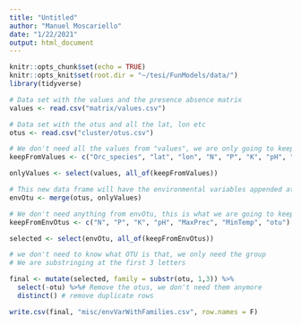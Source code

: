 ```yaml
---
title: "Untitled"
author: "Manuel Moscariello"
date: "1/22/2021"
output: html_document
---
```


```r
knitr::opts_chunk$set(echo = TRUE)
knitr::opts_knit$set(root.dir = "~/tesi/FunModels/data/")
library(tidyverse)
```

```r

# Data set with the values and the presence absence matrix
values <- read.csv("matrix/values.csv")

# Data set with the otus and all the lat, lon etc
otus <- read.csv("cluster/otus.csv")

# We don't need all the values from "values", we are only going to keep the following
keepFromValues <- c("Orc_species", "lat", "lon", "N", "P", "K", "pH", "MaxPrec", "MinTemp")

onlyValues <- select(values, all_of(keepFromValues))

# This new data frame will have the environmental variables appended at the end
envOtu <- merge(otus, onlyValues)

# We don't need anything from envOtu, this is what we are going to keep
keepFromEnvOtus <- c("N", "P", "K", "pH", "MaxPrec", "MinTemp", "otu")

selected <- select(envOtu, all_of(keepFromEnvOtus))

# we don't need to know what OTU is that, we only need the group
# We are substringing at the first 3 letters

final <- mutate(selected, family = substr(otu, 1,3)) %>%
  select(-otu) %>%# Remove the otus, we don't need them anymore
  distinct() # remove duplicate rows

write.csv(final, "misc/envVarWithFamilies.csv", row.names = F)

```
